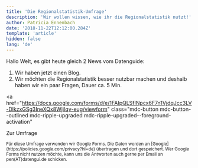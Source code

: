 ```yaml
---
title: 'Die Regionalstatistik-Umfrage'
description: 'Wir wollen wissen, wie ihr die Regionalstatistik nutzt!'
author: Patricia Ennenbach
date: '2018-11-22T12:12:00.284Z'
template: 'article'
hidden: false
lang: 'de'
---
```


Hallo Welt,
es gibt heute gleich 2 News vom Datenguide:

1. Wir haben jetzt einen Blog.
2. Wir möchten die Regionalstatistik besser nutzbar machen und deshalb haben wir ein paar Fragen, Dauer ca. 5 Min.

<a
  href="https://docs.google.com/forms/d/e/1FAIpQLSfINpcx6F7n1VjdqJcc3LV-DlkzxGSg3IneXQx8WjiIqv-eug/viewform"
  class="mdc-button mdc-button--outlined mdc-ripple-upgraded mdc-ripple-upgraded--foreground-activation"
>
  Zur Umfrage
</a>

<small>
  Für diese Umfrage verwenden wir Google Forms. Die Daten werden an
  [Google](https://policies.google.com/privacy?hl=de) übertragen und dort
  gespeichert. Wer Google Forms nicht nutzen möchte, kann uns die Antworten auch
  gerne per Email an pen(AT)datengui.de schicken.
</small>
